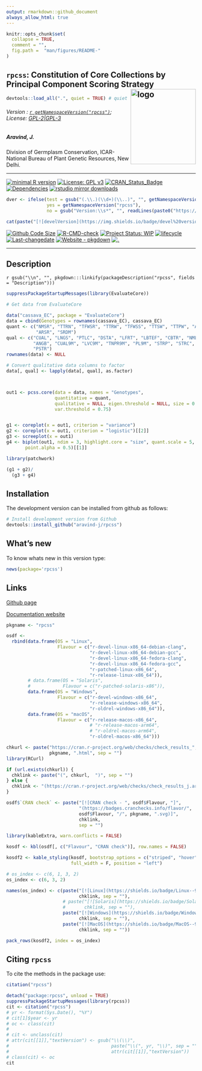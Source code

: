 ```yaml
---
output: rmarkdown::github_document
always_allow_html: true
---
```


```r
knitr::opts_chunk$set(
  collapse = TRUE,
  comment = "",
  fig.path =  "man/figures/README-"
)
```

<!-- 
```r
knitr::include_graphics("https://raw.githubusercontent.com/aravind-j/rpcss/master/inst/extdata/rpcss.png") 
```
-->

## `rpcss`: Constitution of Core Collections by Principal Component Scoring Strategy <img src="https://raw.githubusercontent.com/aravind-j/rpcss/master/inst/extdata/rpcss.png" align="right" alt="logo" width="173" height = "200" style = "border: none; float: right;">

```r
devtools::load_all(".", quiet = TRUE) # quiet = T for hiding macOS compiler warnings

```

###### Version : [`r getNamespaceVersion("rpcss")`](https://aravind-j.github.io/rpcss/); License: [GPL-2|GPL-3](https://www.r-project.org/Licenses/)

##### Aravind, J.

Division of Germplasm Conservation, ICAR-National Bureau of Plant Genetic Resources, New Delhi.

***
[![minimal R version](https://img.shields.io/badge/R>%3D-3.5.0-6666ff.svg?logo=R)](https://cran.r-project.org/)
[![License: GPL v3](https://img.shields.io/badge/License-GPL%20v3-blue.svg)](https://www.gnu.org/licenses/gpl-3.0)
[![CRAN_Status_Badge](https://www.r-pkg.org/badges/version-last-release/rpcss)](https://cran.r-project.org/package=rpcss)
[![Dependencies](https://tinyverse.netlify.app/status/rpcss)](https://cran.r-project.org/package=rpcss)
[![rstudio mirror downloads](https://cranlogs.r-pkg.org/badges/grand-total/rpcss?color=green)](https://CRAN.R-project.org/package=rpcss)
```r
dver <- ifelse(test = gsub("(.\\.)(\\d+)(\\..)", "", getNamespaceVersion("rpcss")) != "",
               yes = getNamespaceVersion("rpcss"),
               no = gsub("Version:\\s*", "", readLines(paste0("https://raw.githubusercontent.com/", "aravind-j/rpcss", "/master/DESCRIPTION"))[grep("Version:", readLines(paste0("https://raw.githubusercontent.com/", "aravind-j/rpcss", "/master/DESCRIPTION")))]))

cat(paste("[![develVersion](https://img.shields.io/badge/devel%20version-", dver, "-orange.svg)](https://github.com/aravind-j/rpcss)", sep = ""))
```
[![Github Code Size](https://img.shields.io/github/languages/code-size/aravind-j/rpcss.svg)](https://github.com/aravind-j/rpcss)
[![R-CMD-check](https://github.com/aravind-j/rpcss/workflows/R-CMD-check/badge.svg)](https://github.com/aravind-j/rpcss/actions)
[![Project Status: WIP](https://www.repostatus.org/badges/latest/wip.svg)](https://www.repostatus.org/#wip)
[![lifecycle](https://lifecycle.r-lib.org/articles/figures/lifecycle-maturing.svg)](https://lifecycle.r-lib.org/articles/stages.html#maturing)
[![Last-changedate](https://img.shields.io/badge/last%20change-`r gsub('-', '--', Sys.Date())`-yellowgreen.svg)](https://github.com/aravind-j/rpcss/)
<!-- [![Zenodo DOI](https://zenodo.org/badge/DOI/10.5281/zenodo.xxxxxxxx.svg)](https://doi.org/10.5281/zenodo.xxxxxxxx) -->
[![Website - pkgdown](https://img.shields.io/website-up-down-green-red/https/aravind-j.github.io/rpcss.svg)](https://aravind-j.github.io/rpcss/)
[![.](https://pro-pulsar-193905.appspot.com/UA-199996472-2/welcome-page)](https://github.com/aravind-j/google-analytics-beacon)
<!-- [![packageversion](https://img.shields.io/badge/Package%20version-0.2.3.3-orange.svg)](https://github.com/aravind-j/rpcss) -->
<!-- [![GitHub Download Count](https://github-basic-badges.herokuapp.com/downloads/aravind-j/rpcss/total.svg)] -->
<!-- [![Rdoc](http://www.rdocumentation.org/badges/version/rpcss)](http://www.rdocumentation.org/packages/rpcss) -->

***

## Description
<!-- `r gsub("(<doi:)(.+)(>)", "[doi:\\2](https://doi.org/\\2)", gsub("\\n", " ", packageDescription("rpcss", fields = "Description")))` -->
`r gsub("\\n", "", pkgdown:::linkify(packageDescription("rpcss", fields = "Description")))`

```r

suppressPackageStartupMessages(library(EvaluateCore))

# Get data from EvaluateCore

data("cassava_EC", package = "EvaluateCore")
data = cbind(Genotypes = rownames(cassava_EC), cassava_EC)
quant <- c("NMSR", "TTRN", "TFWSR", "TTRW", "TFWSS", "TTSW", "TTPW", "AVPW",
           "ARSR", "SRDM")
qual <- c("CUAL", "LNGS", "PTLC", "DSTA", "LFRT", "LBTEF", "CBTR", "NMLB",
          "ANGB", "CUAL9M", "LVC9M", "TNPR9M", "PL9M", "STRP", "STRC",
          "PSTR")
rownames(data) <- NULL

# Convert qualitative data columns to factor
data[, qual] <- lapply(data[, qual], as.factor)



out1 <- pcss.core(data = data, names = "Genotypes",
                  quantitative = quant,
                  qualitative = NULL, eigen.threshold = NULL, size = 0.2,
                  var.threshold = 0.75)


g1 <- coreplot(x = out1, criterion = "variance")
g2 <- coreplot(x = out1, criterion = "logistic")[[2]]
g3 <- screeplot(x = out1)
g4 <- biplot(out1, ndim = 3, highlight.core = "size", quant.scale = 5,
       point.alpha = 0.5)[[1]]

library(patchwork)

(g1 + g2)/
  (g3 + g4)

```

## Installation
<!-- The package can be installed from CRAN as follows: 

```r
# Install from CRAN
install.packages('rpcss', dependencies=TRUE)
```

-->

The development version can be installed from github as follows:

```r
# Install development version from Github
devtools::install_github("aravind-j/rpcss")
```

<!-- ## Detailed tutorial
For a detailed tutorial (vignette) on how to used this package type:

```r
browseVignettes(package = 'rpcss')
```
The vignette for the latest version is also available [online](https://aravind-j.github.io/rpcss/articles.html).-->

## What's new
To know whats new in this version type:

```r
news(package='rpcss')
```

## Links

<!-- [CRAN page](https://cran.r-project.org/package=rpcss) -->

[Github page](https://github.com/aravind-j/rpcss)

[Documentation website](https://aravind-j.github.io/rpcss/)

<!-- [Zenodo DOI](https://doi.org/10.5281/zenodo.xxxxxxx) -->

<!-- ## CRAN checks -->

```r
pkgname <- "rpcss"

osdf <-
  rbind(data.frame(OS = "Linux", 
                   Flavour = c("r-devel-linux-x86_64-debian-clang",
                               "r-devel-linux-x86_64-debian-gcc", 
                               "r-devel-linux-x86_64-fedora-clang",
                               "r-devel-linux-x86_64-fedora-gcc", 
                               "r-patched-linux-x86_64",
                               "r-release-linux-x86_64")),
        # data.frame(OS = "Solaris", 
        #            Flavour = c("r-patched-solaris-x86")),
        data.frame(OS = "Windows", 
                   Flavour = c("r-devel-windows-x86_64", 
                               "r-release-windows-x86_64",
                               "r-oldrel-windows-x86_64")),
        data.frame(OS = "macOS", 
                   Flavour = c("r-release-macos-x86_64", 
                               # "r-release-macos-arm64",
                               # "r-oldrel-macos-arm64",
                               "r-oldrel-macos-x86_64")))

chkurl <- paste("https://cran.r-project.org/web/checks/check_results_",
                pkgname, ".html", sep = "")
library(RCurl)

if (url.exists(chkurl)) {
  chklink <- paste("(", chkurl,  ")", sep = "")
} else {
  chklink <- "(https://cran.r-project.org/web/checks/check_results_j.aravind_at_icar.gov.in.html)"
}

osdf$`CRAN check` <- paste("[![CRAN check - ", osdf$Flavour, "]",
                           "(https://badges.cranchecks.info/flavor/",
                           osdf$Flavour, "/", pkgname, ".svg)]",
                           chklink,
                           sep = "")
```

```r
library(kableExtra, warn.conflicts = FALSE)

kosdf <- kbl(osdf[, c("Flavour", "CRAN check")], row.names = FALSE)

kosdf2 <- kable_styling(kosdf, bootstrap_options = c("striped", "hover"),
                        full_width = F, position = "left")

# os_index <- c(6, 1, 3, 2)
os_index <- c(6, 3, 2)

names(os_index) <- c(paste("[![Linux](https://shields.io/badge/Linux--9cf?logo=Linux&style=social)]",
                           chklink, sep = ""),
                     # paste("[![Solaris](https://shields.io/badge/Solaris--9cf?logo=Oracle&style=social)]",
                     #       chklink, sep = ""),
                     paste("[![Windows](https://shields.io/badge/Windows--9cf?logo=Windows&style=social)]",
                           chklink, sep = ""),
                     paste("[![MacOS](https://shields.io/badge/MacOS--9cf?logo=Apple&style=social)]",
                           chklink, sep = ""))

pack_rows(kosdf2, index = os_index)

```

## Citing `rpcss`
To cite the methods in the package use:

```r
citation("rpcss")
```

```r
detach("package:rpcss", unload = TRUE)
suppressPackageStartupMessages(library(rpcss))
cit <- citation("rpcss")
# yr <- format(Sys.Date(), "%Y")
# cit[1]$year <- yr
# oc <- class(cit)
# 
# cit <- unclass(cit)
# attr(cit[[1]],"textVersion") <- gsub("\\(\\)",
#                                      paste("\\(", yr, "\\)", sep = ""),
#                                      attr(cit[[1]],"textVersion"))
# class(cit) <- oc
cit
```
